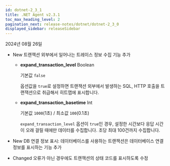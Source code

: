 ```yaml
---
id: dotnet-2_3_1
title: .NET Agent v2.3.1
toc_max_heading_level: 2
pagination_next: release-notes/dotnet/dotnet-2_3_0
displayed_sidebar: releaseSidebar
---
```


2024년 08월 26일

- <Status priority='1'>New</Status> 트랜잭션 외부에서 일어나는 트레이스 정보 수집 기능 추가

  * **expand_transaction_level** <span class='type'>Boolean</span>

    기본값 `false`

    옵션값을 `true`로 설정하면 트랜잭션 외부에서 발생하는 SQL, HTTP 호출을 트랜잭션으로 취급해서 히트맵에 표시합니다.

  * **expand_transaction_basetime** <span class='type'>Int</span>

    기본값 `1000`(1초) / 최소값 `100`(0.1초)

    `expand_transaction_level` 옵션이 `true`인 경우, 설정한 시간보다 응답 시간이 오래 걸릴 때에만 데이터를 수집합니다. 초당 최대 100건까지 수집합니다.

- <Status priority='1'>New</Status> DB 연결 정보 표시: 데이터베이스를 사용하는 트랜잭션은 데이터베이스 연결 정보를 표시하는 기능 추가

- <Status priority='1'>Changed</Status> 오류가 아닌 경우에도 트랜잭션의 상태 코드를 표시하도록 수정


<DownloadAgent />
